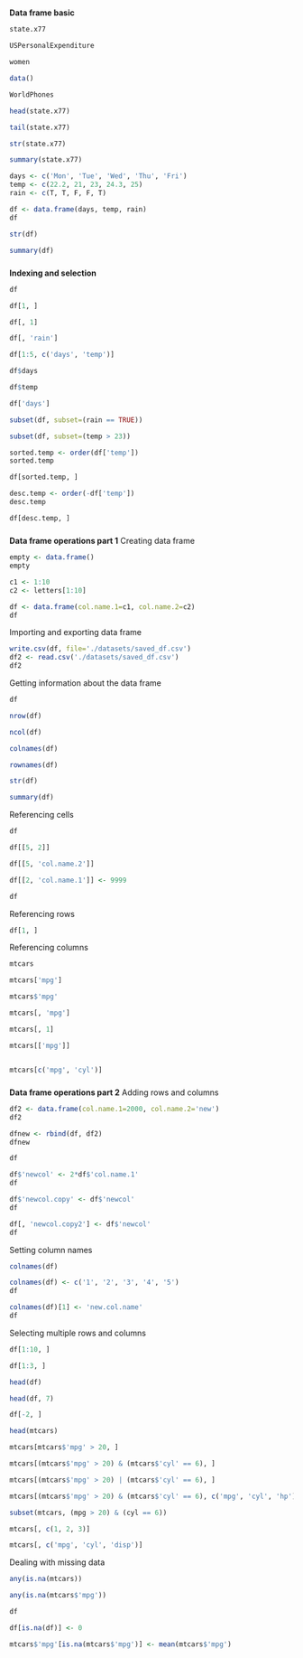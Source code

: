 #####
**Data frame basic**

```r
state.x77
```
```r
USPersonalExpenditure
```
```r
women
```
```r
data()
```
```r
WorldPhones
```
```r
head(state.x77)
```
```r
tail(state.x77)
```
```r
str(state.x77)
```
```r
summary(state.x77)
```
```r
days <- c('Mon', 'Tue', 'Wed', 'Thu', 'Fri')
temp <- c(22.2, 21, 23, 24.3, 25)
rain <- c(T, T, F, F, T)

df <- data.frame(days, temp, rain)
df
```
```r
str(df)
```
```r
summary(df)
```
#####
**Indexing and selection**
```r
df
```
```r
df[1, ]
```
```r
df[, 1]
```
```r
df[, 'rain']
```
```r
df[1:5, c('days', 'temp')]
```
```r
df$days
```
```r
df$temp
```
```r
df['days']
```
```r
subset(df, subset=(rain == TRUE))
```
```r
subset(df, subset=(temp > 23))
```
```r
sorted.temp <- order(df['temp'])
sorted.temp
```
```r
df[sorted.temp, ]
```
```r
desc.temp <- order(-df['temp'])
desc.temp
```
```r
df[desc.temp, ]
```
#####
**Data frame operations part 1**
Creating data frame

```r
empty <- data.frame()
empty
```

```r
c1 <- 1:10
c2 <- letters[1:10]

df <- data.frame(col.name.1=c1, col.name.2=c2)
df
```
Importing and exporting data frame

```r
write.csv(df, file='./datasets/saved_df.csv')
df2 <- read.csv('./datasets/saved_df.csv')
df2
```
Getting information about the data frame

```r
df
```

```r
nrow(df)
```
```r
ncol(df)
```
```r
colnames(df)
```
```r
rownames(df)
```
```r
str(df)
```
```r
summary(df)
```

Referencing cells

```r
df
```
```r
df[[5, 2]]
```
```r
df[[5, 'col.name.2']]
```
```r
df[[2, 'col.name.1']] <- 9999
```
```r
df
```

Referencing rows

```r
df[1, ]
```

Referencing columns

```r
mtcars
```
```r
mtcars['mpg']
```

```r
mtcars$'mpg'
```
```r
mtcars[, 'mpg']
```
```r
mtcars[, 1]
```
```r
mtcars[['mpg']]
```
```r

```
```r
mtcars[c('mpg', 'cyl')]
```
#####
**Data frame operations part 2**
Adding rows and columns

```r
df2 <- data.frame(col.name.1=2000, col.name.2='new')
df2
```
```r
dfnew <- rbind(df, df2)
dfnew
```
```r
df
```
```r
df$'newcol' <- 2*df$'col.name.1'
df
```
```r
df$'newcol.copy' <- df$'newcol'
df
```
```r
df[, 'newcol.copy2'] <- df$'newcol'
df
```

Setting column names

```r
colnames(df)
```
```r
colnames(df) <- c('1', '2', '3', '4', '5')
df
```
```r
colnames(df)[1] <- 'new.col.name'
df
```

Selecting multiple rows and columns

```r
df[1:10, ]
```
```r
df[1:3, ]
```
```r
head(df)
```
```r
head(df, 7)
```
```r
df[-2, ]
```
```r
head(mtcars)
```
```r
mtcars[mtcars$'mpg' > 20, ]
```
```r
mtcars[(mtcars$'mpg' > 20) & (mtcars$'cyl' == 6), ]
```
```r
mtcars[(mtcars$'mpg' > 20) | (mtcars$'cyl' == 6), ]
```
```r
mtcars[(mtcars$'mpg' > 20) & (mtcars$'cyl' == 6), c('mpg', 'cyl', 'hp')]
```
```r
subset(mtcars, (mpg > 20) & (cyl == 6))
```
```r
mtcars[, c(1, 2, 3)]
```
```r
mtcars[, c('mpg', 'cyl', 'disp')]
```

Dealing with missing data

```r
any(is.na(mtcars))
```
```r
any(is.na(mtcars$'mpg'))
```
```r
df
```
```r
df[is.na(df)] <- 0
```
```r
mtcars$'mpg'[is.na(mtcars$'mpg')] <- mean(mtcars$'mpg')
```
